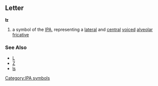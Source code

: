 ==Letter==
'''ʫ'''

#a symbol of the [[IPA]], representing a [[lateral]] and [[central]] [[voiced]] [[alveolar]]  [[fricative]]
===See Also===
*[[L]]
*[[Z]]
*[[ʪ]]
[[Category:IPA symbols]]